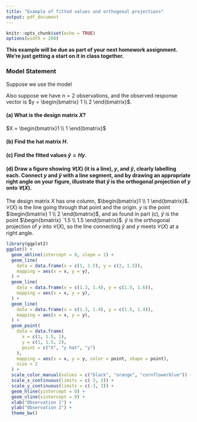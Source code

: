 ```yaml
---
title: "Example of fitted values and orthogonal projections"
output: pdf_document
---
```


```r
knitr::opts_chunk$set(echo = TRUE)
options(width = 200)
```

**This example will be due as part of your next homework assignment.  We're just getting a start on it in class together.**

### Model Statement

Suppose we use the model
\begin{align*}
y_i &= \beta + \varepsilon_i \\
\varepsilon_i &\sim \text{Normal}(0, \sigma^2)
\end{align*}

Also suppose we have $n = 2$ observations, and the observed response vector is $y = \begin{bmatrix} 1 \\ 2 \end{bmatrix}$.

#### (a) What is the design matrix $X$?

$X = \begin{bmatrix}1 \\ 1 \end{bmatrix}$

#### (b) Find the hat matrix $H$.

\begin{align*}
H &= X (X'X)^{-1} X' \\
&= \begin{bmatrix}1 \\ 1 \end{bmatrix} \left(\begin{bmatrix}1 & 1 \end{bmatrix} \begin{bmatrix}1 \\ 1 \end{bmatrix} \right)^{-1} \begin{bmatrix}1 & 1 \end{bmatrix} \\
&= \begin{bmatrix}1 \\ 1 \end{bmatrix}  \begin{bmatrix} 2 \end{bmatrix}^{-1} \begin{bmatrix}1 & 1 \end{bmatrix} \\
&= \begin{bmatrix}1 \\ 1 \end{bmatrix} \frac{1}{2} \begin{bmatrix}1 & 1 \end{bmatrix} \\
&= \begin{bmatrix}\frac{1}{2} & \frac{1}{2} \\ \frac{1}{2} & \frac{1}{2} \end{bmatrix} \\
\end{align*}

#### (c) Find the fitted values $\hat{y} = H y$.

\begin{align*}
\hat{y} &= H y \\
&= \begin{bmatrix} \frac{1}{2} & \frac{1}{2} \\ \frac{1}{2} & \frac{1}{2} \end{bmatrix} \begin{bmatrix} 1 \\ 2 \end{bmatrix} \\
&= \begin{bmatrix} 1.5 \\ 1.5 \end{bmatrix}
\end{align*}


#### (d) Draw a figure showing $\mathcal{C}(X)$ (it is a line), $y$, and $\hat{y}$, clearly labelling each.  Connect $y$ and $\hat{y}$ with a line segment, and by drawing an appropriate right angle on your figure, illustrate that $\hat{y}$ is the orthogonal projection of $y$ onto $\mathcal{C}(X)$.

The design matrix $X$ has one column, $\begin{bmatrix}1 \\ 1 \end{bmatrix}$.  $\mathcal{C}(X)$ is the line going through that point and the origin.  $y$ is the point $\begin{bmatrix} 1 \\ 2 \end{bmatrix}$, and as found in part (c), $\hat{y}$ is the point $\begin{bmatrix} `1.5 \\ 1.5 \end{bmatrix}$.  $\hat{y}$ is the orthogonal projection of $y$ into $\mathcal{C}(X)$, so the line connecting $\hat{y}$ and $y$ meets $\mathcal{C}(X)$ at a right angle.


```r
library(ggplot2)
ggplot() +
  geom_abline(intercept = 0, slope = 1) +
  geom_line(
    data = data.frame(x = c(1, 1.5), y = c(2, 1.5)),
    mapping = aes(x = x, y = y),
  ) +
  geom_line(
    data = data.frame(x = c(1.3, 1.4), y = c(1.5, 1.6)),
    mapping = aes(x = x, y = y),
  ) +
  geom_line(
    data = data.frame(x = c(1.3, 1.4), y = c(1.5, 1.4)),
    mapping = aes(x = x, y = y),
  ) +
  geom_point(
    data = data.frame(
      x = c(1, 1.5, 1),
      y = c(1, 1.5, 2),
      point = c("X", "y hat", "y")
    ),
    mapping = aes(x = x, y = y, color = point, shape = point),
    size = 2
  ) +
  scale_color_manual(values = c("black", "orange", "cornflowerblue")) +
  scale_x_continuous(limits = c(-3, 3)) +
  scale_y_continuous(limits = c(-3, 3)) +
  geom_hline(yintercept = 0) +
  geom_vline(xintercept = 0) +
  xlab("Observation 1") +
  ylab("Observation 2") +
  theme_bw()
```